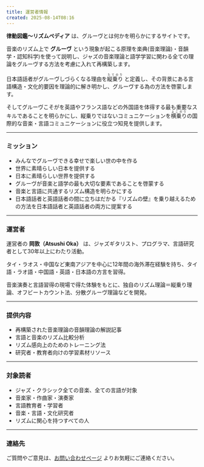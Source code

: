 ```yaml
---
title: 運営者情報 
created: 2025-08-14T08:16 
--- 
```


**律動図鑑〜リズムペディア** は、グルーヴとは何かを明らかにするサイトです。

音楽のリズム上で **グルーヴ** という現象が起こる原理を楽典(音楽理論)・音韻学・認知科学)を使って説明し、ジャズの音楽理論と語学学習に関わる全ての理論をグルーヴする方法を考慮に入れて再構築します。

日本語話者がグルーヴしづらくなる理由を<ruby>縦乗り<rt>たてのり</rt> </ruby>と定義し、その背景にある言語構造・文化的要因を理論的に解き明かし、グルーヴする為の方法を啓蒙します。

そしてグルーヴこそがを英語やフランス語などの外国語を体得する最も重要なスキルであることを明らかにし、縦乗りではないコミュニケーションを<ruby>横乗り<rt>よこのり</rt></ruby>の国際的な音楽・言語コミュニケーションに役立つ知見を提供します。

---

### **ミッション**

* みんなでグルーヴできる幸せで楽しい世の中を作る
* 世界に素晴らしい日本を提供する
* 日本に素晴らしい世界を提供する
* グルーヴが音楽と語学の最も大切な要素であることを啓蒙する
* 音楽と言語に共通するリズム構造を明らかにする
* 日本語話者と英語話者の間に立ちはだかる『リズムの壁』を乗り越えるための方法を日本語話者と英語話者の両方に提案する

---

### **運営者**

運営者の **岡敦（Atsushi Oka）** は、ジャズギタリスト、プログラマ、言語研究者として30年以上にわたり活動。

タイ・ラオス・中国など東南アジアを中心に12年間の海外滞在経験を持ち、タイ語・ラオ語・中国語・英語・日本語の方言を習得。 

音楽演奏と言語習得の現場で得た体験をもとに、独自のリズム理論＝縦乗り理論、オフビートカウント法、分散グルーヴ理論などを開発。

---

### **提供内容**

* 再構築された音楽理論の音韻理論の解説記事
* 言語と音楽のリズム比較分析
* リズム感向上のためのトレーニング法
* 研究者・教育者向けの学習素材リソース

---

### **対象読者**

* ジャズ・クラシック全ての音楽、全ての言語が対象
* 音楽家・作曲家・演奏家
* 言語教育者・学習者
* 音楽・言語・文化研究者
* リズムに関心を持つすべての人

---

### **連絡先**

ご質問やご意見は、[お問い合わせページ](/contact) よりお気軽にご連絡ください。

